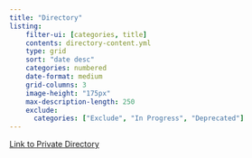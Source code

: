 ```yaml
---
title: "Directory"
listing:
    filter-ui: [categories, title]
    contents: directory-content.yml
    type: grid
    sort: "date desc"
    categories: numbered
    date-format: medium
    grid-columns: 3
    image-height: "175px"
    max-description-length: 250
    exclude: 
      categories: ["Exclude", "In Progress", "Deprecated"]
---
```


[Link to Private Directory](https://childpovertyactionlab.github.io/cpaldirectory/directory-private.html)
